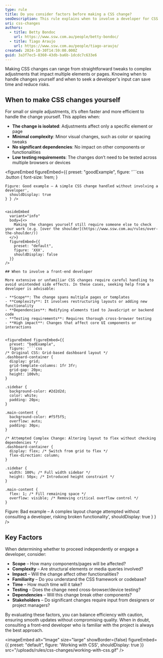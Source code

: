 ```yaml
---
type: rule
title: Do you consider factors before making a CSS change?
seoDescription: This rule explains when to involve a developer for CSS changes and when to make small changes yourself
uri: css-changes
authors:
  - title: Betty Bondoc
    url: https://www.ssw.com.au/people/betty-bondoc/
  - title: Tiago Araujo
    url: https://www.ssw.com.au/people/tiago-araujo/
created: 2024-10-30T14:59:00.000Z
guid: 3a3f7ec5-8360-43db-ba6b-1dcdc7c633e6
---
```

Making CSS changes can range from straightforward tweaks to complex adjustments that impact multiple elements or pages. Knowing when to handle changes yourself and when to seek a developer's input can save time and reduce risks.
## When to make CSS changes yourself

For small or simple adjustments, it’s often faster and more efficient to handle the change yourself. This applies when:

* **The change is isolated**: Adjustments affect only a specific element or page
* **Minimal complexity**: Minor visual changes, such as color or spacing tweaks
* **No significant dependencies**: No impact on other components or functionalities
* **Low testing requirements**: The changes don’t need to be tested across multiple browsers or devices


<figureEmbed figureEmbed={{
  preset: "goodExample",
  figure: '```css
.button {
  font-size: 1rem;
}
```
Figure: Good example – A simple CSS change handled without involving a developer',
  shouldDisplay: true
} } />


<asideEmbed
  variant="info"
  body={<>
    Making the changes yourself still require someone else to check your work (e.g. [over the shoulder](https://www.ssw.com.au/rules/over-the-shoulder/))
  </>}
  figureEmbed={{
    preset: "default",
    figure: 'XXX',
    shouldDisplay: false
  }}
/>

## When to involve a front-end developer

More extensive or unfamiliar CSS changes require careful handling to avoid unintended side effects. In these cases, seeking help from a developer is advisable:

- **Scope**: The change spans multiple pages or templates
- **Complexity**: It involves restructuring layouts or adding new functionality
- **Dependencies**: Modifying elements tied to JavaScript or backend code
- **Testing requirements**: Requires thorough cross-browser testing
- **High impact**: Changes that affect core UI components or interactions


<figureEmbed figureEmbed={{
  preset: "badExample",
  figure: '```css
/* Original CSS: Grid-based dashboard layout */
.dashboard-container {
  display: grid;
  grid-template-columns: 1fr 3fr;
  grid-gap: 20px;
  height: 100vh;
}

.sidebar {
  background-color: #2d2d2d;
  color: white;
  padding: 20px;
}

.main-content {
  background-color: #f5f5f5;
  overflow: auto;
  padding: 30px;
}

/* Attempted Complex Change: Altering layout to flex without checking dependencies */
.dashboard-container {
  display: flex; /* Switch from grid to flex */
  flex-direction: column;
}

.sidebar {
  width: 100%; /* Full width sidebar */
  height: 50px; /* Introduced height constraint */
}

.main-content {
  flex: 1; /* Fill remaining space */
  overflow: visible; /* Removing critical overflow control */
}
```
Figure: Bad example – A complex layout change attempted without consulting a developer, risking broken functionality',
  shouldDisplay: true
} } />



## Key Factors
When determining whether to proceed independently or engage a developer, consider:

- **Scope** – How many components/pages will be affected?
- **Complexity** – Are structural elements or media queries involved?
- **Impact** – Will the change affect other functionalities?
- **Familiarity** – Do you understand the CSS framework or codebase?
- **Time** – How much time will it take?
- **Testing** – Does the change need cross-browser/device testing?
- **Dependencies** – Will this change break other components?
- **Stakeholders** – Do significant changes require input from designers or project managers?

By evaluating these factors, you can balance efficiency with caution, ensuring smooth updates without compromising quality. When in doubt, consulting a front-end developer who is familiar with the project is always the best approach.


<imageEmbed
  alt="Image"
  size="large"
  showBorder={false}
  figureEmbed={{
    preset: "default",
    figure: 'Working with CSS',
    shouldDisplay: true
  }}
  src="/uploads/rules/css-changes/working-with-css.gif"
/>